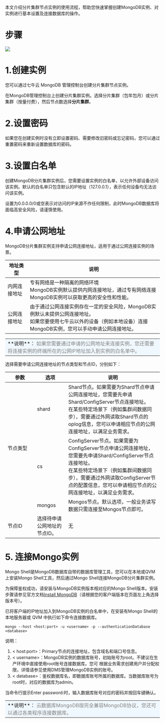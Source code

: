本文介绍分片集群节点实例的使用流程，帮助您快速掌握创建MongoDB实例、对实例进行基本设置及连接数据库的操作。


# **步骤**
![](https://dn-odum9helk.qbox.me/FlZRx27gXnCip3xTrazWAwUobFtW)

# **1.创建实例**
您可以通过七牛云 MongoDB 管理控制台创建分片集群节点实例。

在MongoDB管理控制台上创建分片集群实例。选择分片集群（包年包月）或分片集群（按量付费），然后节点数选择**分片集群**。




# **2.设置密码**
如果您在创建实例时没有立即设置密码、需要修改旧密码或忘记密码，您可以通过重置密码来重新设置数据库的密码。

# **3.设置白名单**
创建MongoDB分片集群实例后，您需要设置实例的白名单，以允许外部设备访问该实例。默认的白名单只包含默认的IP地址（127.0.0.1），表示任何设备均无法访问该实例。

设置为0.0.0.0/0或空表示对访问的IP来源不作任何限制，此时MongoDB数据库将面临高安全风险，请谨慎使用。

# **4.申请公网地址**
MongoDB分片集群实例支持申请公网连接地址，适用于通过公网连接实例的场景。

| 地址类型 | 说明 |  
|-|-|
| 内网连接地址 | 专有网络是一种隔离的网络环境<br>MongoDB实例默认提供内网连接地址，通过专有网络连接MongoDB实例可以获取更高的安全性和性能。 |  
| 公网连接地址 | 由于通过公网连接实例存在一定的安全风险，MongoDB实例默认未提供公网连接地址。<br>如果您要使用七牛云以外的设备（例如本地设备）连接MongoDB实例，您可以手动申请公网连接地址。 |  

<table><tr><td bgcolor=#F0F8FF>**说明**：<font color='gray'> 如果您需要通过申请的公网地址来连接实例，您还需要将连接实例的终端所在的公网IP地址加入到实例的白名单中。 </font></td></tr></table>

选择需要申请公网连接地址的节点类型和节点ID，分别如下：
<table><thead><tr><th width=80/>参数</th><th>选项</th><th>说明</th></tr></thead><tbody><tr><td rowspan="3">节点类型</td><td>shard</td><td>Shard节点。如果需要为Shard节点申请公网连接地址，您需要先申请Shard/ConfigServer节点连接地址。<br>在某些特定场景下（例如集群间数据同步），需要通过外网读取Shard节点的oplog信息，您可以申请相应节点的公网连接地址，以满足业务需求。</td></tr><tr><td>cs</td><td>ConfigServer节点。如果需要为ConfigServer节点申请公网连接地址，您需要先申请Shard/ConfigServer节点连接地址。<br>在某些特定场景下（例如集群间数据同步），需要通过外网读取ConfigServer节点的配置信息，您可以申请相应节点的公网连接地址，以满足业务需求。</td></tr><tr><td>mongos</td><td>Mongos节点。默认选项，一般业务读写数据只需连接至Mongos节点即可。</td></tr><tr><td>节点ID</td><td>选择待申请公网地址的节点ID。</td><td>无</td></tr></tbody></table>


# **5. 连接Mongo实例**
Mongo Shell是MongoDB数据库自带的数据库管理工具，您可以在本地或QVM 上安装Mongo Shell工具，然后通过Mongo Shell连接MongoDB分片集群实例。


为保障鉴权成功，请安装与MongoDB实例版本相对应的Mongo Shell版本。安装步骤请参见官方文档[Install MongoDB](https://docs.mongodb.com/manual/installation/?spm=a2c4g.11186623.2.11.33121758BaKyQa)（请根据您的客户端版本在页面左上角选择版本号）。

已将客户端的IP地址加入到MongoDB实例的白名单中，在安装有Mongo Shell的本地服务器或 QVM 中执行如下命令连接数据库。
```
mongo --host <host:port> -u <username> -p --authenticationDatabase <database>
```

说明：
1. < host:port>：Primary节点的连接地址，包含域名和端口号信息。
2. < username>：MongoDB实例的数据库账号，初始账号为root。不建议在生产环境中直接使用root账号连接数据库。您可
根据业务需求创建用户并分配权限，详情请参见使用DMS管理MongoDB实例的账号。
3. < database>：鉴权数据库名，即数据库账号所属的数据库。当数据库账号为root时，对应的数据库为admin。


当命令行提示Enter password:时，输入数据库账号对应的密码并按回车键确认。

<table><tr><td bgcolor=#F0F8FF>**说明**：<font color='gray'> 云数据库MongoDB版完全兼容MongoDB协议，您还可以通过各类程序连接数据库。 </font></td></tr></table>


